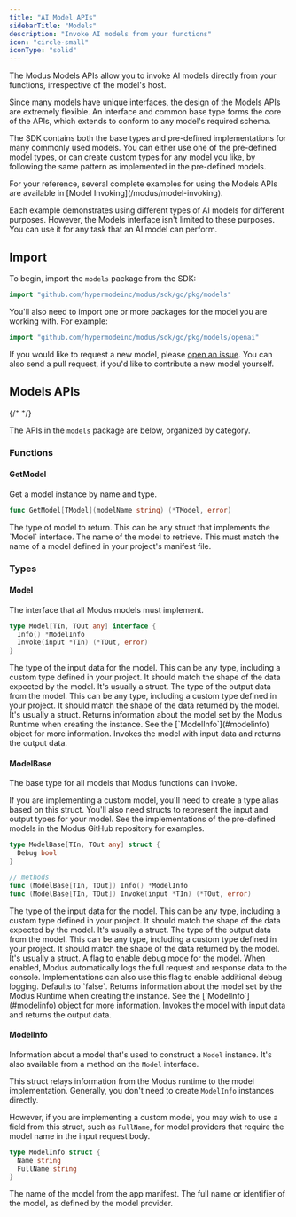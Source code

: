 ```yaml
---
title: "AI Model APIs"
sidebarTitle: "Models"
description: "Invoke AI models from your functions"
icon: "circle-small"
iconType: "solid"
---
```



<SdkHeader language="Go" feature="Models" />

The Modus Models APIs allow you to invoke AI models directly from your
functions, irrespective of the model's host.

Since many models have unique interfaces, the design of the Models APIs are
extremely flexible. An interface and common base type forms the core of the
APIs, which extends to conform to any model's required schema.

The SDK contains both the base types and pre-defined implementations for many
commonly used models. You can either use one of the pre-defined model types, or
can create custom types for any model you like, by following the same pattern as
implemented in the pre-defined models.

<Tip>
For your reference, several complete examples for using the Models APIs are available in
[Model Invoking](/modus/model-invoking).

Each example demonstrates using different types of AI models for different
purposes. However, the Models interface isn't limited to these purposes. You can
use it for any task that an AI model can perform.

</Tip>

## Import

To begin, import the `models` package from the SDK:

```go
import "github.com/hypermodeinc/modus/sdk/go/pkg/models"
```

You'll also need to import one or more packages for the model you are working
with. For example:

```go
import "github.com/hypermodeinc/modus/sdk/go/pkg/models/openai"
```

If you would like to request a new model, please
[open an issue](https://github.com/hypermodeinc/modus/issues). You can also send
a pull request, if you'd like to contribute a new model yourself.

## Models APIs

{/* <!-- vale Google.Headings = NO --> */}

The APIs in the `models` package are below, organized by category.

<SdkTip />

### Functions

#### GetModel

Get a model instance by name and type.

```go
func GetModel[TModel](modelName string) (*TModel, error)
```

<ResponseField name="TModel" required>
  The type of model to return. This can be any struct that implements the
  `Model` interface.
</ResponseField>

<ResponseField name="modelName" type="string" required>
  The name of the model to retrieve. This must match the name of a model defined
  in your project's manifest file.
</ResponseField>

### Types

#### Model

The interface that all Modus models must implement.

```go
type Model[TIn, TOut any] interface {
  Info() *ModelInfo
  Invoke(input *TIn) (*TOut, error)
}
```

<ResponseField name="TIn" required>
  The type of the input data for the model. This can be any type, including a
  custom type defined in your project. It should match the shape of the data
  expected by the model. It's usually a struct.
</ResponseField>

<ResponseField name="TOut" required>
  The type of the output data from the model. This can be any type, including a
  custom type defined in your project. It should match the shape of the data
  returned by the model. It's usually a struct.
</ResponseField>

<ResponseField name="Info()" type="method">
  Returns information about the model set by the Modus Runtime when creating the
  instance. See the [`ModelInfo`](#modelinfo) object for more information.
</ResponseField>

<ResponseField name="Invoke(input)" type="method">
  Invokes the model with input data and returns the output data.
</ResponseField>

#### ModelBase

The base type for all models that Modus functions can invoke.

<Tip>
  If you are implementing a custom model, you'll need to create a type alias
  based on this struct. You'll also need structs to represent the input and
  output types for your model. See the implementations of the pre-defined models
  in the Modus GitHub repository for examples.
</Tip>

```go
type ModelBase[TIn, TOut any] struct {
  Debug bool
}

// methods
func (ModelBase[TIn, TOut]) Info() *ModelInfo
func (ModelBase[TIn, TOut]) Invoke(input *TIn) (*TOut, error)
```

<ResponseField name="TIn" required>
  The type of the input data for the model. This can be any type, including a
  custom type defined in your project. It should match the shape of the data
  expected by the model. It's usually a struct.
</ResponseField>

<ResponseField name="TOut" required>
  The type of the output data from the model. This can be any type, including a
  custom type defined in your project. It should match the shape of the data
  returned by the model. It's usually a struct.
</ResponseField>

<ResponseField name="Debug" type="bool">
  A flag to enable debug mode for the model. When enabled, Modus automatically
  logs the full request and response data to the console. Implementations can
  also use this flag to enable additional debug logging. Defaults to `false`.
</ResponseField>

<ResponseField name="Info()" type="method">
  Returns information about the model set by the Modus Runtime when creating the
  instance. See the [`ModelInfo`](#modelinfo) object for more information.
</ResponseField>

<ResponseField name="Invoke(input)" type="method">
  Invokes the model with input data and returns the output data.
</ResponseField>

#### ModelInfo

Information about a model that's used to construct a `Model` instance. It's also
available from a method on the `Model` interface.

<Info>

This struct relays information from the Modus runtime to the model
implementation. Generally, you don't need to create `ModelInfo` instances
directly.

However, if you are implementing a custom model, you may wish to use a field
from this struct, such as `FullName`, for model providers that require the model
name in the input request body.

</Info>

```go
type ModelInfo struct {
  Name string
  FullName string
}
```

<ResponseField name="Name" type="string">
  The name of the model from the app manifest.
</ResponseField>

<ResponseField name="FullName" type="string">
  The full name or identifier of the model, as defined by the model provider.
</ResponseField>
